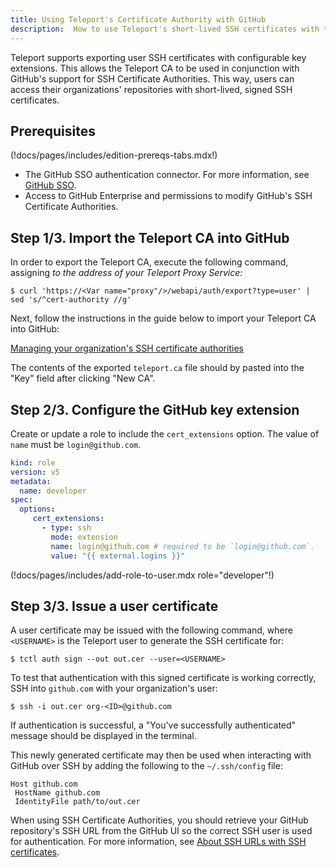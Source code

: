 ```yaml
---
title: Using Teleport's Certificate Authority with GitHub
description:  How to use Teleport's short-lived SSH certificates with the GitHub Certificate Authority.
---
```


Teleport supports exporting user SSH certificates with configurable key extensions. This allows the Teleport CA to be used in conjunction with GitHub's support for SSH Certificate Authorities. This way, users can access their organizations' repositories with short-lived, signed SSH certificates.

## Prerequisites

(!docs/pages/includes/edition-prereqs-tabs.mdx!)

- The GitHub SSO authentication connector. For more information, see [GitHub SSO](../../access-controls/sso/github-sso.mdx).
- Access to GitHub Enterprise and permissions to modify GitHub's SSH Certificate Authorities.

## Step 1/3. Import the Teleport CA into GitHub

In order to export the Teleport CA, execute the following command, assigning <Var name="proxy" /> to the address of your Teleport Proxy Service:

```code
$ curl 'https://<Var name="proxy"/>/webapi/auth/export?type=user' | sed 's/^cert-authority //g'
```

Next, follow the instructions in the guide below to import your Teleport CA into GitHub:

[Managing your organization's SSH certificate authorities](https://docs.github.com/en/organizations/managing-git-access-to-your-organizations-repositories/managing-your-organizations-ssh-certificate-authorities)

The contents of the exported `teleport.ca` file should by pasted into the "Key" field after clicking "New CA".

## Step 2/3. Configure the GitHub key extension

Create or update a role to include the `cert_extensions` option. The value of `name` must be `login@github.com`.

```yaml
kind: role
version: v5
metadata:
  name: developer
spec:
  options:
     cert_extensions:
       - type: ssh
         mode: extension
         name: login@github.com # required to be `login@github.com`.
         value: "{{ external.logins }}"
```

(!docs/pages/includes/add-role-to-user.mdx role="developer"!)

## Step 3/3. Issue a user certificate

A user certificate may be issued with the following command, where `<USERNAME>` is the Teleport user to generate the SSH certificate for:
```code
$ tctl auth sign --out out.cer --user=<USERNAME>
```

To test that authentication with this signed certificate is working correctly, SSH into `github.com` with your organization's user:
```code
$ ssh -i out.cer org-<ID>@github.com
```
If authentication is successful,  a "You've successfully authenticated" message should be displayed in the terminal.

This newly generated certificate may then be used when interacting with GitHub over SSH by adding the following to the `~/.ssh/config` file:

```code
Host github.com
 HostName github.com
 IdentityFile path/to/out.cer
```

When using SSH Certificate Authorities, you should retrieve your GitHub repository's SSH URL from the GitHub UI so the correct SSH user is used for authentication. For more information, see [About SSH URLs with SSH certificates](https://docs.github.com/en/organizations/managing-git-access-to-your-organizations-repositories/about-ssh-certificate-authorities#about-ssh-urls-with-ssh-certificates).
